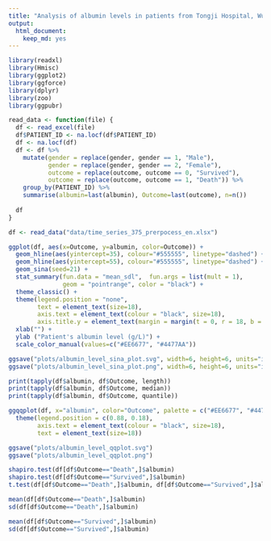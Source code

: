```yaml
---
title: "Analysis of albumin levels in patients from Tongji Hospital, Wuhan, China"
output:
  html_document: 
    keep_md: yes
---
```


```r
library(readxl)
library(Hmisc)
library(ggplot2)
library(ggforce)
library(dplyr)
library(zoo)
library(ggpubr)
```

```r
read_data <- function(file) {
  df <- read_excel(file)
  df$PATIENT_ID <- na.locf(df$PATIENT_ID)
  df <- na.locf(df)
  df <- df %>%
    mutate(gender = replace(gender, gender == 1, "Male"), 
           gender = replace(gender, gender == 2, "Female"), 
           outcome = replace(outcome, outcome == 0, "Survived"), 
           outcome = replace(outcome, outcome == 1, "Death")) %>%
    group_by(PATIENT_ID) %>% 
    summarise(albumin=last(albumin), Outcome=last(outcome), n=n())
  
  df
}
```

```r
df <- read_data("data/time_series_375_prerpocess_en.xlsx")

ggplot(df, aes(x=Outcome, y=albumin, color=Outcome)) + 
  geom_hline(aes(yintercept=35), colour="#555555", linetype="dashed") +
  geom_hline(aes(yintercept=55), colour="#555555", linetype="dashed") + 
  geom_sina(seed=21) + 
  stat_summary(fun.data = "mean_sdl",  fun.args = list(mult = 1), 
               geom = "pointrange", color = "black") +
  theme_classic() + 
  theme(legend.position = "none", 
        text = element_text(size=18), 
        axis.text = element_text(colour = "black", size=18), 
        axis.title.y = element_text(margin = margin(t = 0, r = 18, b = 0, l = 0))) + 
  xlab("") + 
  ylab ("Patient's albumin level (g/L)") +
  scale_color_manual(values=c("#EE6677", "#4477AA"))
```

```r
ggsave("plots/albumin_level_sina_plot.svg", width=6, height=6, units="in")
ggsave("plots/albumin_level_sina_plot.png", width=6, height=6, units="in")
```

```r
print(tapply(df$albumin, df$Outcome, length))
print(tapply(df$albumin, df$Outcome, median))
print(tapply(df$albumin, df$Outcome, quantile))
```

```r
ggqqplot(df, x="albumin", color="Outcome", palette = c("#EE6677", "#4477AA")) + 
  theme(legend.position = c(0.88, 0.18), 
        axis.text = element_text(colour = "black", size=18), 
        text = element_text(size=18))
```

```r
ggsave("plots/albumin_level_qqplot.svg")
ggsave("plots/albumin_level_qqplot.png")
```

```r
shapiro.test(df[df$Outcome=="Death",]$albumin)
shapiro.test(df[df$Outcome=="Survived",]$albumin)
t.test(df[df$Outcome=="Death",]$albumin, df[df$Outcome=="Survived",]$albumin)
```

```r
mean(df[df$Outcome=="Death",]$albumin)
sd(df[df$Outcome=="Death",]$albumin)

mean(df[df$Outcome=="Survived",]$albumin)
sd(df[df$Outcome=="Survived",]$albumin)
```